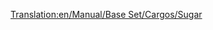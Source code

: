 [[Translation:en/Manual/Base Set/Cargos/Sugar]]

{{ru/Manual/Base Set/Cargos/Груз| имя=Сахар
| Изображение=SugarMine.png
| производит=[[ru/Manual/Base Set/Industries/Сахарная шахта|Сахарная шахта]]
| принимает=[[ru/Manual/Base Set/Industries/Конфетная фабрика|Конфетная фабрика]]
}}